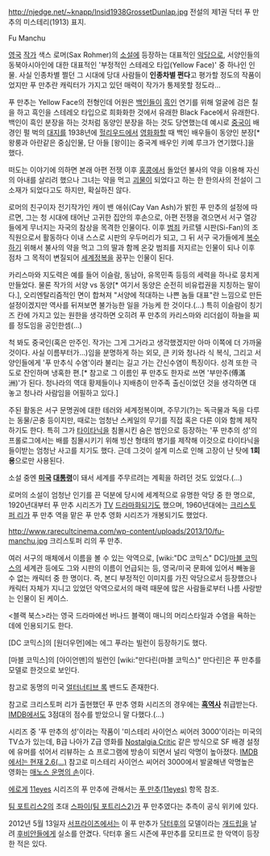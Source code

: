 http://njedge.net/~knapp/Insid1938GrossetDunlap.jpg
전설의 제1권 닥터 푸 만추의 미스테리(1913) 표지.

Fu Manchu

[[영국]] [[작가]] 색스 로머(Sax Rohmer)의 [[소설]]에 등장하는 대표적인 [[악당]]으로, 서양인들의 동북아시아인에 대한 대표적인 '부정적인 스테레오 타입(Yellow Face)' 중 하나인 인물. 사실 인종차별 쩔던 그 시대에 당대 사람들이 '''인종차별 쩐다'''고 평가할 정도의 작품이었지만 푸 만추란 캐릭터가 가지고 있던 매력이 작가가 통제못할 정도라...

푸 만추는 Yellow Face의 전형인데 어원은 [[백인]]들이 [[흑인]] 연기를 위해 얼굴에 검은 칠을 하고 흑인을 스테레오 타입으로 희화화한 것에서 유래한 Black Face에서 유래한다. 백인이 흑인 분장을 하는 것처럼 동양인 분장을 하는 것도 당연했는데 예시로 [[중국]]이 배경인 펄 벅의 [[대지]]를 1938년에 [[헐리우드]]에서 [[영화]]화할 때 백인 배우들이 동양인 분장[* 왕룽과 아란같은 중심인물, 단 아들 [왕이]는 중국계 배우인 키예 루크가 연기했다.]을 했다.

떠도는 이야기에 의하면 본래 아편 전쟁 이후 [[홍콩]]에서 돌았던 불사의 약을 이용해 자신의 아내를 살리려 했으나 그녀는 약을 먹고 [[괴물]]이 되었다고 하는 한 한의사의 전설이 그 소재가 되었다고도 하지만, 확실하진 않다.

로머의 친구이자 전기작가인 캐이 밴 애쉬(Cay Van Ash)가 밝힌 푸 만추의 설정에 따르면, 그는 청 시대에 태어난 고귀한 집안의 후손으로, 아편 전쟁을 겪으면서 서구 열강들에게 무너지는 자국의 참상을 목격한 인물이다. 이후 [[범죄]] 카르텔 시판(Si-Fan)의 조직원으로서 활동하다 이내 스스로 시판의 우두머리가 되고, 그 뒤 서구 국가들에게 [[복수]]하기 위해서 불사의 약을 먹고 그의 딸과 함께 온갖 범죄를 저지르는 인물이 되나 이후 점차 그 목적이 변질되어 [[세계정복]]을 꿈꾸는 인물이 된다.

카리스마와 지도력은 예를 들어 이슬람, 동남아, 유목민족 등등의 세력을 하나로 뭉치게 만들었다. 물론 작가의 서양 vs 동양[* 여기서 동양은 순전히 비유럽권을 지칭하는 말이다.], 오리엔탈리즘적인 면이 합쳐져 "서양에 적대하는 나쁜 놈들 대표"란 느낌으로 만든 설정이겠지만 역사를 뒤져보면 불가능한 일을 가능케 한 것이다.(...) 특히 이슬람이 칭기즈 칸에 가지고 있는 원한을 생각하면 오히려 푸 만추의 카리스마와 리더쉽이 하늘을 찌를 정도임을 공인한셈(...)

척 봐도 중국인(혹은 만주인. 작가는 그게 그거라고 생각했겠지만 아마 이쪽에 더 가까울 것이다. 사실 이름부터가...)임을 분명하게 하는 외모, 큰 키와 청나라 식 복식, 그리고 서양인들에게 '푸 만추식 수염'이라 불리는 길고 가는 간신수염이 특징이다. 성격 또한 극도로 잔인하며 냉혹한 편.[* 참고로 그 이름인 푸 만추도 한자로 쓰면 '부만주(傅滿洲)'가 된다. 청나라의 역대 황제들이나 지배층이 만주족 출신이었던 것을 생각하면 대놓고 청나라 사람임을 어필하고 있다.]

주된 활동은 서구 문명권에 대한 테러와 세계정복이며, 주무기(?)는 독극물과 독을 다루는 동물/곤충 등이지만, 때로는 엄청난 스케일의 무기를 직접 혹은 다른 이와 함께 제작하기도 한다. 특히 그가 [[타이타닉]]을 침몰시킨 숨은 범인으로 등장하는 '푸 만추의 성'의 프롤로그에서는 배를 침몰시키기 위해 빙산 형태의 병기를 제작해 이것으로 타이타닉을 들이받는 엄청난 사고를 치기도 했다. 근데 그것이 설계 미스로 인해 고장이 난 탓에 '''1회용'''으로만 사용된다.

소설 중엔 '''[[미국]] [[대통령]]'''이 돼서 세계를 주무르려는 계획을 하려던 것도 있었다.(…)

로머의 소설이 엄청난 인기를 끈 덕분에 당시에 세계적으로 유명한 악당 중 한 명으로, 1920년대부터 푸 만추 시리즈가 [[TV]] [[드라마]]화되기도 했으며, 1960년대에는 [[크리스토퍼 리]]가 푸 만추 역을 맡은 푸 만추 영화 시리즈가 개봉되기도 했었다. 

http://www.rarecultcinema.com/wp-content/uploads/2013/10/fu-manchu.jpg
크리스토퍼 리의 푸 만추.

여러 서구의 매체에서 이름을 볼 수 있는 악역으로, [wiki:"DC 코믹스" DC]/[[마블 코믹스]]의 세계관 등에도 그와 시판의 이름이 언급되는 등, 영국/미국 문화에 있어서 빼놓을 수 없는 캐릭터 중 한 명이다. 즉, 본디 부정적인 이미지를 가진 악당으로서 등장했으나 캐릭터 자체가 지니고 있었던 악역으로서의 매력 때문에 많은 사람들로부터 나름 사랑받는 인물이 된 케이스.

<블랙 북스>라는 영국 드라마에선 버나드 블랙이 매니의 머리스타일과 수염을 욕하는데에 인용되기도 한다.

[DC 코믹스]의 [원더우먼]에는 에그 푸라는 빌런이 등장하기도 했다.

[마블 코믹스]의 [아이언맨]의 빌런인 [wiki:"만다린(마블 코믹스)" 만다린]은 푸 만추를 모델로 한것으로 보인다.

참고로 동명의 미국 [[얼터너티브 록]] 밴드도 존재한다.

참고로 크리스토퍼 리가 출현했던 푸 만추 영화 시리즈의 경우에는 '''[[흑역사]]''' 취급받는다. [[IMDB]]에서도 3점대의 점수를 받았으니 말 다했다.(...) 

시리즈 중 '푸 만추의 성'이라는 작품이 '미스테리 사이언스 씨어러 3000'이라는 미국의 TV쇼가 있는데, B급 나아가 Z급 영화를 [[Nostalgia Critic]] 같은 방식으로 SF 배경 설정에 유머를 섞어서 리뷰하는 쇼 프로그램에 방송이 되면서 널리 악명이 높아졌다. [http://www.imdb.com/title/tt0064338/ IMDB에서는 현재 2.6(...)] 참고로 미스테리 사이언스 씨어러 3000에서 발굴해낸 악명높은 영화는 [http://ko.wikipedia.org/wiki/%EB%A7%88%EB%85%B8%EC%8A%A4:_%EC%9A%B4%EB%AA%85%EC%9D%98_%EC%86%90 매노스 운명의 손]이다.

[[에로게]] [[11eyes]] 시리즈의 푸 만추에 관해서는 [[푸 만추(11eyes)]] 항목 참조.

[[팀 포트리스2]]의 초대 [[스파이(팀 포트리스2)]]가 푸 만추였다는 추측이 공식 위키에 있다.

2012년 5월 13일자 [[서프라이즈]]에서는 이 푸 만추가 [[닥터후]]의 모델이라는 [[개드립]]을 날려 [[후비안]]들에게 실소를 안겼다. 닥터후 올드 시즌에 푸만추를 모티프로 한 악역이 등장한 적은 있다.
